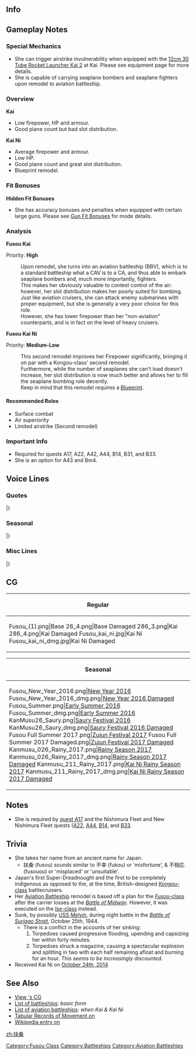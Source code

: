 ==Info==
{{KanmusuInfo|ID=026}}
{{KanmusuInfo|ID=026a}}
{{KanmusuInfo|ID=211}}

==Gameplay Notes==
===Special Mechanics===
* She can trigger airstrike invulnerability when equipped with the [[12cm 30 Tube Rocket Launcher Kai 2]] at Kai. Please see equipment page for more details.
* She is capable of carrying seaplane bombers and seaplane fighters upon remodel to aviation battleship.

===Overview===
'''Kai'''
* Low firepower, HP and armour.
* Good plane count but bad slot distribution.

'''Kai Ni'''
* Average firepower and armour.
* Low HP.
* Good plane count and great slot distribution.
* Blueprint remodel.

===Fit Bonuses===
{{:{{BASEPAGENAME}}/Equipment Bonuses}}
{{clear}}

'''Hidden Fit Bonuses'''
* She has accuracy bonuses and penalties when equipped with certain large guns. Please see [[Gun Fit Bonuses]] for mode details.

===Analysis===
'''Fusou Kai'''

Priority: '''High'''

:Upon remodel, she turns into an aviation battleship (BBV), which is to a standard battleship what a CAV is to a CA, and thus able to embark seaplane bombers and, much more importantly, fighters.
:This makes her obviously valuable to contest control of the air: however, her slot distribution makes her poorly suited for bombing.
:Just like aviation cruisers, she can attack enemy submarines with proper equipment, but she is generally a very poor choice for this role. 
:However, she has lower firepower than her "non-aviation" counterparts, and is in fact on the level of heavy cruisers.



'''Fusou Kai Ni'''

Priority: '''Medium-Low'''

:This second remodel improves her Firepower significantly, bringing it on par with a Kongou-class' second remodel.
:Furthermore, while the number of seaplanes she can't load doesn't increase, her slot distribution is now much better and allows her to fill the seaplane bombing role decently.
:Keep in mind that this remodel requires a [[Blueprint]].


====Recommended Roles====
* Surface combat
* Air superiority
* Limited airstrike (Second remodel)

===Important Info===
* Required for quests A17, A22, A42, A44, B14, B31, and B33.  
* She is an option for A43 and Bm4.

==Voice Lines==
===Quotes===
{{ShipquoteHeader}}
{{ShipquoteKai
|scenario = Intro
|origin = 扶桑型超弩級戦艦、姉の扶桑です。妹の山城ともども、よろしくお願い致します。
|translation = I'm the eldest of the Fusou-class super dreadnoughts, Fusou. Please take good care of my younger sister, Yamashiro, and me.
|audio = Fusou-Introduction.ogg
}}
{{ShipquoteKai
|scenario = Library
|origin = 初の日本独自設計による超弩級戦艦、扶桑です。
妹の山城ともどもよろしくお願いしますね。
レイテ沖？そうね、いつか突入してみたいわ。ホントよ？
|translation = I'm the first super dreadnought designed in Japan, Fusou.<ref>Technically true since the preceeding Kawachi-class were classified as 'dreadnoughts' and not 'super dreadnoughts' by the IJN.</ref>
Please take good care of my younger sister, Yamashiro, and me.
Leyte Gulf? That's right, I'd like to charge in there one day. Really?<ref>She was sunk at the [https://en.wikipedia.org/wiki/Battle_of_Leyte_Gulf#Battle_of_Surigao_Strait_.2825_October_1944.29 Battle of Surigao Strait] before she could reach Leyte Gulf.</ref>
|audio = Fusou-Library.ogg
}}
{{ShipquoteKai
|scenario = Secretary 1
|origin = 提督、いい天気ですね…
|translation = Admiral, he weather is nice today...
|audio = Fusou-Secretary_2.ogg
}}
{{ShipquoteKai
|scenario = Secretary 1
|kai2 = yes
|origin = 改装された、扶桑型の力……お見せします！
|translation = I'll show you... the power of the remodelled Fusou-class!
|audio = FusouKai-Secretary_3.ogg
}}
{{ShipquoteKai
|scenario = Secretary 2
|origin = はぁ…空はあんなに青いのに…
|translation = *sigh*... Even though the sky is so blue...
|audio = Fusou-Secretary_3.ogg
}}
{{ShipquoteKai
|scenario = Secretary 2
|kai2 = yes
|origin = 提督、空はどうしてあんなにも青いのでしょう…。私の心も、提督に……いっ、いえ！何でもありません。ごめんなさい…。
|translation = Admiral, hy is the sky so blue... Towards you, my heart is also... N-no! It's nothing. I'm sorry.<ref>She's saying her feelings towards you are still budding. Since '青い' can mean both 'blue' and 'unripened'.</ref>
|audio = FusouKai-Secretary_2.ogg
}}
{{ShipquoteKai
|scenario = Secretary 3
|origin = 提督…？そんなに触ると、弾薬庫がちょっと心配です…。
|translation = Admiral…? I'm a bit worried about my magazines when you keep touching me...<ref>She was supposedly sunk by a magazine detonation.</ref>
|audio = Fusou-Secretary_1.ogg
}}
{{ShipquoteKai
|scenario = Secretary Idle
|kai = yes
|origin = あのー…提督？聞こえないのかしら……。提督？提督ー？…あら、良かった。扶桑、ここに待機しています。
|translation = Um... Admiral? I wonder if he didn't hear me... Admiral? Admiral~? ...Oh, that's a relief. I'll be on standby here.
|audio = Fusou-Idle.ogg
}}
{{ShipquoteKai
|scenario = Secretary (Married)
|origin = 提督…根を詰め過ぎては、体に毒です。私？私は…はぁ…
|translation = You'll... hurt yourself if you keep on pushing yourself. Me? I'm... *sigh*
|audio = Fusou-Wedding_Line.ogg
}}
{{ShipquoteKai
|scenario = Wedding
|origin = 私の主砲、すごいでしょ？　でも火力に特化しすぎて不便なこともいっぱい…提督なら、きっと、わかってくれますよね？
|translation = Aren't my main cannons amazing? But focusing too much on firepower causes lots of problems... You definitely understand right, Admiral?<ref>Turrets No.3 & 4 were mounted amidships along the ship's centerline, they had restricted firing arcs, & forced the boiler rooms to be placed between them non-ideally & with limited space. This required extra insulation & air conditioning in the magazines of turrets No.3 & 4 to protect them from the boiler rooms' heat.</ref>
|audio = Fusou-Wedding.ogg
}}
{{ShipquoteKai
|scenario = Player's Score
|origin = 提督にお知らせがあるみたい。
|translation = Looks like there's a notification for you, Admiral.
|audio = Fusou-Looking_At_Scores.ogg
}}
{{ShipquoteKai
|scenario = Joining the Fleet
|origin = 戦艦扶桑、出撃致します。
|translation = Battleship Fusou, sortieing.
|audio = Fusou-Joining_A_Fleet.ogg
}}
{{ShipquoteKai
|scenario = Equipment 1
|origin = 近代化改装ですね。私には必要かも…。<ref>Shared with Supply before Kai.</ref>
|translation = Modernization huh. It's probably something I need...<ref>She had two modernisations done.</ref>
|audio = Fusou-Equipment_1.ogg
}}
{{ShipquoteKai
|scenario = Equipment 2
|origin = 妹の山城の近代化改修も、お願いします。
|translation = Please modernize my sister, Yamashiro, as well.<ref>Yamashiro likewise had two modernisations done.</ref>
|audio = Fusou-Equipment_2.ogg
}}
{{ShipquoteKai
|scenario = Equipment 3 
|origin = いけるかしら…。
|translation = This might work...
|audio = Fusou-Equipment_3.ogg
}}
{{ShipquoteKai
|scenario = Supply
|kai = yes
|origin = 補給…ありがとうございます。
|translation = Thank you very much... for the supplies.
|audio = FusouKai-Supply.mp3
}}
{{ShipquoteKai
|scenario = Docking (Minor Damage)
|origin = かすり傷程度よ、心配いらないわ。
|translation = It's only a scratch, don't worry about it
|audio = Fusou-Docking_Minor.ogg
}}
{{ShipquoteKai
|scenario = Docking (Major Damage)
|origin = 砲塔が大きいと、肩がこるの…しばらくお休みしますね。
|translation = My shoulders get stiff because of these big turrets... I'll be resting for a while.
|audio = Fusou-Docking_Major.ogg
}}
{{ShipquoteKai
|scenario = Construction
|origin = 新しいお仲間が来るみたいね。
|translation = Looks like new comrades have come.
|audio = Fusou-Construction.ogg
}}
{{ShipquoteKai
|scenario = Returning from Sortie
|origin = 提督、艦隊が帰投しました。
|translation = The fleet has returned to port, Admiral.
|audio = Fusou-Returning_From_Sortie.ogg
}}
{{ShipquoteKai
|scenario = Starting a Sortie
|origin = 山城。遅れないで。出撃よ。
|translation = Yamashiro. Don't fall behind. Let's sortie.
|audio = Fusou-Starting_A_Sortie.ogg
}}
{{ShipquoteKai
|scenario = Starting a Battle
|origin = 主砲、副砲、打てー！
|translation = 	Main guns, secondary guns, fire-!
|audio = Fusou-Battle_Start.ogg
}}
{{ShipquoteKai
|scenario = Attack
|origin = 山城、大丈夫？砲撃戦よ。
|translation = Are you alright, Yamashiro? Open fire!
|audio = Fusou-Attack.ogg
}}
{{ShipquoteKai
|scenario = Air battle/ Daytime Spotting/ Night Battle Attack
|origin = 伊勢、日向には負けたくないの…
|translation = I don't want to lose out to Ise and Hyuuga...<ref>The Ise-class were built as an improved version of the Fusou-class and improved upon many of the flaws that became apparent with the Fusou-class.</ref>
|audio = FusouKai-Air_Battle.ogg
}}
{{ShipquoteKai
|scenario = Night Battle
|origin = 西村艦隊の本当の実力、見せてあげる！
|translation = I'll show you... the real power of the Nishimura fleet!<ref>Referring to the Sourthern Force under Vice Admirals Nishimura Shoji and Shima Kiyohide at the Battle of Leyte Gulf.</ref>
|audio = Fusou-Night_Battle.ogg
}}
{{ShipquoteKai
|scenario = MVP
|origin = 主砲の火力だけは自慢なの。…へ？防御力と速力…？そんなの…欲しい…けど…
|translation = At least I can take pride in my firepower. ...Huh? Armor and speed? I'd like those... too... but...<ref>Because of the two turrets admidships, design sacrifices had to be made with the engine rooms and armour admidships.</ref>
|audio = Fusou-MVP.ogg
}}
{{ShipquoteKai
|scenario = Minor Damage 1
|origin = きゃぁぁぁ！？
|translation = Kyaa!
|audio = Fusou-Minor_Damage_1.ogg
}}
{{ShipquoteKai
|scenario = Minor Damage 2
|origin = きゃぁぁっ！やだ…火災発生？
|translation = Kyaa...! No...I am on fire...!?<ref>Shortly before sinking, a torpedo caused an oil fire.</ref>
|audio = Fusou-Minor_Damage_2.ogg
}}
{{ShipquoteKai
|scenario = Major Damage
|origin = こんな姿じゃ…レイテ突入は無理ね…
|translation = I won't be able to breach the Leyte Gulf in this condition...<ref>After she was torpedoed by the [https://en.wikipedia.org/wiki/USS_Melvin_(DD-680) USS Melvin] at Surigao, she fell out of formation and eventually sunk.</ref>
|audio = Fusou-Major_Damage.ogg
}}
{{ShipquoteKai
|scenario = Sunk
|origin = やっぱり私、沈むの…？山城は無事だといいけれど…
|translation = I guess I'm sinking after all...? I hope that Yamashiro is still alright...
|audio = Fusou-Sunk.ogg
}}
|} <references/>
{{clear}}

===Seasonal===
{{SeasonalHeaderOld}}
{{SeasonalQuote
|scenario = [[Seasonal/New_Year_2015|New Year 2015]]
|origin = 提督、あけまして、おめでとうございます。本年も、扶桑型、よろしくお願いいたします。
|translation =	Happy New Year, Admiral. Please take care of the Fusou-class again this year.
|audio = Fusou_New_Years_Day_2016.ogg
|notes = 
}}
{{SeasonalQuote
|scenario = [[Seasonal/Second_Anniversary|2nd Anniversary]]
|origin = 山城、二周年よ。私達、二周年を迎えたのよ。さぁ、提督にご挨拶にいきましょう。
|translation =	It’s the 2nd anniversary, Yamashiro. We managed to reach the 2nd anniversary together. Now, let’s go greet the Admiral together.
|audio = 026_Fusou_2ndAnniv.mp3
|notes = 
}}
{{SeasonalQuote
|scenario = [[Seasonal/Rainy_Season_2015|Rainy Season 2015]]
|origin = 山城、梅雨の季節は、やっぱり雨が多いわね。時雨は元気にしているかしら。
|translation =	It definitely rains a lot during the rainy season, Yamashiro. I wonder if Shigure is doing well.
|audio = Fusou_Rainy_Secretary_1.ogg
|notes =
}}
{{SeasonalQuote
|scenario = [[Seasonal/Early_Summer_Season_Update|Early Summer 2015]]
|origin = 山城、もうすぐ夏ね。扶桑型姉妹で、たまにはどこかへ行く？どこがいいかしら……
|translation =	It’s almost summer, Yamashiro. Where should us sisters go sometime? I wonder where…
|audio = Fusou_Early_Summer_HQ.ogg
|notes =
}}
{{SeasonalQuote
|scenario = [[Seasonal/Mid_Autumn_2015_Seasonal_Update|Midautumn 2015]]
|origin = 秋。今年も、この季節が来たのね。山城、準備はいい？今年こそ、突破するのよ。
|translation =	Autumn. This season has come again this year. Are you ready, Yamashiro? We’ll make it through this year too.
|audio = Fusou_Mid_Autumn2015.ogg
|notes =
}}
{{SeasonalQuote
|scenario = [[Seasonal/Christmas_2015|Christmas 2015]]
|origin = 山城、このお料理おいしいわ。あなたもたべてみて。ね？ふつうの鶏肉とは違うのね。
|translation =	This dish is delicious, Yamashiro. Try some. Right? It’s different to the usual chicken.
|audio = Fusou_Christmas_2015_Sec1.ogg
|notes =
}}
{{SeasonalQuote
|scenario = [[Seasonal/End_of_Year_2015|End of Year 2015]]
|origin = 山城、年末よ。大掃除の季節。私たちの主砲もしっかり磨いて新年を迎えましょう。
|translation =	It’s the end of the year, Yamashiro. The time of year for spring cleaning. Let’s polish our main guns to welcome the new year.
|audio = Fusou_Year_End_2015_Sec1.ogg
|notes = 
}}
{{SeasonalQuote
|scenario = [[Seasonal/Setsubun_2016|Setsubun 2016]]
|origin = 山城、節分よ。この豆を、歳の数だけ食べるの。後、鬼役にね、投げるのよ。
|translation =	It’s Setsubun, Yamashiro. You need to eat your age in beans. Then, throw some beans at the Oni.
|audio = Fusou_Setsubun_2016_Sec1.ogg
|notes = 
}}
{{SeasonalQuote
|scenario = [[Seasonal/Valentine%27s_Day_2016|Valentine’s Day 2016]]
|origin = 提督、よかったら、このチョコレートを受けとていただけないでしょうか？よかったら。
|translation =	Would you please accept these chocolates if you don’t mind, Admiral? Only if you don’t mind. 
|audio = Fusou_Valentine_Sec1.ogg
|notes = 
}}
{{SeasonalQuote
|scenario = [[Seasonal/White_Day_2016|White Day 2016]]
|origin = 提督、これを、チョコレートのお返しに？ 嬉しいです。…あら、どうしたの、山城？
|translation =	Is this in return for the chocolates, Admiral? I’m happy… Oh, what’s wrong, Yamashiro?
|audio = Fusou_White_Day_2016.ogg
|notes = 
}}
{{SeasonalQuote
|scenario = [[Seasonal/Third_Anniversary|3rd Anniversary]]
|origin = 山城、今日は特別な日よ。ほら、提督にご挨拶を。山城？あら、居ないの？山城？
|translation =	Today is a special day, Yamashiro. Go on and greet the Admiral. Yamashiro? Huh, she’s not here? Yamashiro?
|audio = Fusou_3rd_Anniversary_Sec1.mp3
|notes = 
}}
{{SeasonalQuote
|scenario = [[Seasonal/Fifth_Anniversary|5th Anniversary]]
|origin = 山城、五周年よ。私たち、扶桑姉妹、ついに五周年を迎えたのよ。さあ、一緒に提督にご挨拶に行きましょう。
|translation =	It’s the 5th Anniversary, Yamashiro. Us Fusou sisters are finally celebrating our 5th Anniversary. Now, let’s go and greet the Admiral together.
|audio = Fusou_5th_Anniversary_Sec1.mp3
|notes = 
}}
{{SeasonalQuote
|scenario = [[Seasonal/Saury_2018|Saury 2018]]
|origin = 山城、一緒に頑張りましょうね?
|translation =	Yamashiro, let's work hard together alright?
|audio = Fusou_Sec1_Saury_2018.mp3
|notes = 
}}
{{SeasonalQuote
|scenario = [[Seasonal/Sixth_Anniversary|6th Anniversary]]
|origin = 山城、大変よ。扶桑姉妹六周年になってしまったわ。提督に…提督に改めてご挨拶…ご挨拶に行かなくてわ
|translation =	Yamashiro, this is important. It's our 6th Anniversary. We… we need to go greet... greet the Admiral properly.
|audio = Fusou_6th_Anniversary_Sec1.mp3
|notes = 
}}
{{SeasonalQuote
|scenario = [[Seasonal/Autumn_2020|Autumn 2020]]
|origin = 山城、今日はカレーにしましょうか？季節の野菜を使ったカレーは、格別よ。ど〜う？あぁ、提督も、ご一緒に。
|translation =	Yamashiro, how about we have curry today? Some curry specially made with seasonal vegetables. Weeell? Ah, Admiral, join us.
|audio = Fusou_Autumn_2020_Secretary_2.mp3
|notes = Secretary 2
}}
{{SeasonalQuote
|scenario = [[Seasonal/Coming_of_Spring_2021|Coming of Spring 2021]]
|origin =山城、西村艦隊でお花見をしましょう。最上や、朝雲、山雲たちにも声をかけて、そうしましょう。 
|translation =	Yamashiro, let's have a cherry blossom viewing with the Nishimura Fleet. We'll invite Mogami, Asagumo, Yamagumo and the rest. 
|audio = Fusou_Spring_2021_Secretary_1.mp3
|notes =
}}
{{SeasonalQuote
|scenario = [[Seasonal/Eighth_Anniversary|8th Anniversary]]
|origin = 山城、私達、八周年よ。私達、扶桑姉妹、ついに、八周年を迎えたのよ。さあ、一緒に、提督に、ご挨拶に行きましょう。
|translation =	Yamashiro, it's our 8th Anniversary. We Fusou sisters are finally celebrating our 8th Anniversary. Now come, let us go greet the Admiral.
|audio = Fusou_8th Anniversary_Secretary_1.mp3
|notes = 
}}
|}<references/>

{{clear}}

===Misc Lines===
{{SeasonalHeaderOld}}
{{SeasonalQuote
|scenario = [[Seasonal/Final_Battle|Eve of the Final Battle 2017]]
|origin = 山城、いよいよ決戦よ。私たち扶桑型姉妹の大舞台が来たのよ。頑張りましょうね。
|translation =	It’s almost time for the final battle, Yamashiro. It’s time for us Fusou sisters to step on the grand stage. Let’s do our best.
|audio = Fusou_Late_Autumn_2017_Sec1.mp3
|notes = Secretary 1
}}
{{SeasonalQuote
|scenario = [[Seasonal/Final_Battle|Eve of the Final Battle 2017]]
|origin = 時雨、大丈夫よ。私たち第三部隊七隻、一緒にスリガオ海峡抜けましょう！今度こそ。
|translation =	It will be fine, Shigure. We of the 3rd Section will pass through Surigao Strait together! This time for sure.
|audio = Fusou_Kantai_Kessen_2017_Sec3.mp3
|notes = Secretary 3
}}
{{SeasonalQuote
|scenario = [[Seasonal/Final_Battle|Final Battle 2017]]
|origin = 了解。二戦隊は、第一遊撃部隊、第三部隊、旗艦戦力として、夜のスリガオ海峡を抜け、レイテを突入を目指します。
|translation =	Roger. As the flagship of the main force of the BatDiv2, 1st Striking Force, 3rd Section, I’ll break through Surigao Strait to and storm Leyte.
|audio = Fusou_ShoGo_2017_Sec3.mp3
|notes = Secretary 3
}}
{{SeasonalQuote
|scenario = [[Seasonal/Final_Battle|Final Battle 2017]]
|origin = スリガオ海峡を抜けて、レイテに突入します！第一遊撃部隊、第三部隊、出撃！
|translation =	I’ll break through Surigao Strait and storm Leyte! 1st Striking Force, 3rd Secion, sortie!
|audio = Fusou_ShoGo_2017_JoinFleet.mp3
|notes = Joining the Fleet
}}
{{SeasonalQuote
|scenario = [[Seasonal/Final_Battle|Final Battle 2017]]
|origin = 二戦隊突破します！うって！
|translation =	BatDiv2 is breaking through! Fire!
|audio = Fusou_ShoGo_2017_NightAtk.mp3
|notes = Night Battle Attack
}}
{{SeasonalQuote
|scenario = [[Seasonal/Final_Battle|Final Battle 2017]]
|origin = はあぁ！や、山城、突破するのよ。
|translation =	Aaaah! Y-you have to break through, Yamashiro.
|audio = Fusou_ShoGo_2017_MinorDmg1.mp3
|notes = Minor Damage 1
}}
{{SeasonalQuote
|scenario = [[Seasonal/Final_Battle|Final Battle 2017]]
|origin = 山城、私達ついにスリガオを越えたのよ！あの海峡を…越えたのよ。提督、ありがとう！
|translation =	We’ve finally managed to pass through Surigao Strait, Yamashiro! We’ve… passed through that strait. Thank you, Admiral!
|audio = Fall_2017_Event_Completion_Lines_1.mp3
|notes = Played upon finishing Fall 2017 E4. Fusou’s line plays second.
}}
{{SeasonalQuote
|scenario = [[Seasonal/Final_Battle|Final Battle 2017]]
|origin = 西村艦隊、成し遂げました！提督、ありがとう！
|translation =	Nishimura Fleet, mission accomplished! Thank you, Admiral!
|audio = Fall_2017_Event_Completion_Lines_2.mp3
|notes = Played upon finishing Fall 2017 E4. Combined line.
}}
|}<references/>

{{clear}}

==CG==
{| class="mw-collapsible mw-collapsed wikitable" style="width: 100%;"
!Regular
|-
|<gallery>
Fusou_(1).png|Base
26_4.png|Base Damaged
286_3.png|Kai
286_4.png|Kai Damaged
Fusou_kai_ni.jpg|Kai Ni
Fusou_kai_ni_dmg.jpg|Kai Ni Damaged
</gallery>
|}

{| class="mw-collapsible mw-collapsed wikitable" style="width: 100%;"
!Seasonal
|-
|<gallery>
Fusou_New_Year_2016.png|[[Seasonal/New_Year_2016|New Year 2016]]
Fusou_New_Year_2016_dmg.png|[[Seasonal/New_Year_2016|New Year 2016 Damaged]]
Fusou_Summer.png|[[Seasonal/Early_Summer_2016|Early Summer 2016]]
Fusou_Summer_dmg.png|[[Seasonal/Early_Summer_2016|Early Summer 2016]]
KanMusu26_Saury.png|[[Seasonal/Saury_2016|Saury Festival 2016]]
KanMusu26_Saury_dmg.png|[[Seasonal/Saury_2016|Saury Festival 2016 Damaged]]
Fusou Full Summer 2017.png|[[Seasonal/Summer_2017|Zuiun Festival 2017]]
Fusou Full Summer 2017 Damaged.png|[[Seasonal/Summer_2017|Zuiun Festival 2017 Damaged]]
Kanmusu_026_Rainy_2017.png|[[Seasonal/Rainy_Season_2017|Rainy Season 2017]]
Kanmusu_026_Rainy_2017_dmg.png|[[Seasonal/Rainy_Season_2017|Rainy Season 2017 Damaged]]
Kanmusu_211_Rainy_2017.png|[[Seasonal/Rainy_Season_2017|Kai Ni Rainy Season 2017]]
Kanmusu_211_Rainy_2017_dmg.png|[[Seasonal/Rainy_Season_2017|Kai Ni Rainy Season 2017 Damaged]]
</gallery>
|}

==Notes==
*She is required by [[Quests#A17|quest A17]] and the Nishimura Fleet and New Nishimura Fleet quests ([[Quests#A22|A22]], [[Quests#A44|A44]], [[Quests#B14|B14]], and [[Quests#B33|B33]].
{{clear}}

==Trivia==
* She takes her name from an ancient name for Japan.
** 扶桑 (fusou) sounds similar to 不幸 (fukou) or 'misfortune', & 不相応 (fusouou) or 'misplaced' or 'unsuitable'.
* Japan's first Super-Dreadnought and the first to be completely indigenous as opposed to the, at the time, British-designed [[:Category:Kongou Class|''Kongou''-class]] battlecruisers.
* Her [[#Notes|Aviation Battleship]] remodel is based off a plan for the [[:Category:Fusou Class|''Fusou''-class]] after the carrier losses at the [[wikipedia:Battle_of_Midway|''Battle of Midway'']]. However, it was executed on the [[:Category:Ise Class|''Ise''-class]] instead.
* Sunk, by possibly [[wikipedia:USS_Melvin_(DD-680)|USS ''Melvin'']], during night battle in the [[wikipedia:Battle_of_Surigao_Strait|''Battle of Surigao Strait'']], October 25th, 1944.
** There is a conflict in the accounts of her sinking:
**# Torpedoes caused progressive flooding, upending and capsizing her within forty minutes.
**# Torpedoes struck a magazine, causing a spectacular explosion and splitting in two with each half remaining afloat and burning for an hour. ''This seems to be increasingly discounted.''
* Received Kai Ni on [[Game Updates/2014/October 24th|October 24th, 2014]]

==See Also==
*[[{{PAGENAME}}/Gallery|View {{PAGENAME}}'s CG]]
* [[List of battleships by upgraded maximum stats|List of battleships]]: ''basic form''
* [[List of Aviation Battleships by upgraded maximum stats|List of aviation battleships]]: ''when Kai & Kai Ni''
* [http://www.combinedfleet.com/Fuso.htm Tabular Records of Movement on {{PAGENAME}}]
*[[wikipedia:Japanese_battleship_Fusō|Wikipedia entry on {{PAGENAME}}]]
{{clear}}


{{shiplist}}
[[zh:扶桑]]
[[Category:Fusou Class]]
[[Category:Battleships]]
[[Category:Aviation Battleships]]